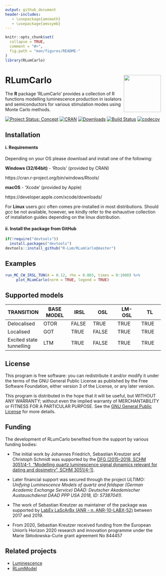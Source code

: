 ```yaml
---
output: github_document
header-includes:
   - \usepackage{amsmath}
   - \usepackage{amssymb}
---
```

<!-- README.md was auto-generated by README.Rmd. Please DO NOT edit by hand!-->

```r
knitr::opts_chunk$set(
  collapse = TRUE,
  comment = "#>",
  fig.path = "man/figures/README-"
)
library(RLumCarlo)
```

# RLumCarlo <img width=120px src="man/figures/Logo_RLumCarlo.png" align="right" />

The **R** package 'RLumCarlo' provides a collection of R functions modelling luminescence production in isolators and semiconductors for various stimulation modes using Monte Carlo methods.

[![Project Status: Concept](http://www.repostatus.org/badges/latest/concept.svg)](https://www.repostatus.org/#concept)
[![CRAN](http://www.r-pkg.org/badges/version/RLumCarlo)](https://cran.r-project.org/package=RLumCarlo)
[![Downloads](http://cranlogs.r-pkg.org/badges/grand-total/RLumCarlo)](http://www.r-pkg.org/pkg/RLumCarlo)
[![Build Status](https://travis-ci.com/R-Lum/RLumCarlo.svg?token=ymRxA7NeJn6EE7PixZr8&branch=master)](https://travis-ci.com/R-Lum/RLumCarlo)
[![codecov](https://codecov.io/gh/R-Lum/RLumCarlo/branch/master/graph/badge.svg?token=W0q5JUInf7)](https://codecov.io/gh/R-Lum/RLumCarlo)

## Installation

#### i. Requirements

Depending on your OS please download and install one of the following:

**Windows (32/64bit)** - 'Rtools' (provided by CRAN)

   https://cran.r-project.org/bin/windows/Rtools/

**macOS** - 'Xcode' (provided by Apple)

   https://developer.apple.com/xcode/downloads/

For **Linux** users *gcc* often comes pre-installed in most distributions. Should *gcc* be not available, however, we kindly refer to the exhaustive collection of installation guides depending on the linux distribution.

#### ii. Install the package from GitHub

```r
if(!require("devtools"))
  install.packages("devtools")
devtools::install_github("R-Lum/RLumCarlo@master")
```

## Examples

```r
run_MC_CW_IRSL_TUN(A = 0.12, rho = 0.003, times = 0:1000) %>%
     plot_RLumCarlo(norm = TRUE, legend = TRUE)
```

## Supported models

TRANSITION  | BASE MODEL        |    IRSL      |     OSL         |     LM-OSL      | TL 
|-----------|-------------------|--------------|-----------------|-----------------|---------------|
Delocalised | OTOR    | FALSE        | TRUE            | TRUE            |TRUE 
Localised   | GOT   | TRUE         | FALSE           | TRUE            |TRUE
Excited state tunnelling | LTM | TRUE | FALSE | TRUE | TRUE            


## License

This program is free software: you can redistribute it and/or modify it under the terms of the GNU General Public License as published by the Free Software Foundation, either version 3 of the License, or any later version.

This program is distributed in the hope that it will be useful, but WITHOUT ANY WARRANTY; without even the implied warranty of MERCHANTABILITY or FITNESS FOR A PARTICULAR PURPOSE. See the [GNU General Public License](https://github.com/R-Lum/RLumCarlo/blob/master/LICENSE) for more details.

## <span class="glyphicon glyphicon-euro"></span> Funding

The development of RLumCarlo benefited from the support by various funding bodies:

* The initial work by Johannes Friedrich, Sebastian Kreutzer and Christoph Schmidt was supported by the [DFG (2015–2018, SCHM 3051/4-1, "Modelling quartz luminescence signal dynamics relevant for dating and dosimetry", SCHM 3051/4-1)](https://gepris.dfg.de/gepris/projekt/279969851). 

* Later financial support was secured through the project *ULTIMO: Unifying Luminescence Models of quartz and feldspar (German Academic Exchange Service) DAAD: Deutscher Akademischer Austauschdienst DAAD PPP USA 2018, ID: 57387041)*. 

* The work of Sebastian Kreutzer as maintainer of the package was supported 
by [LabEx LaScArBx (ANR - n. ANR-10-LABX-52)](https://lascarbx.labex.u-bordeaux.fr) between 2017 and 2019.

* From 2020, Sebastian Kreutzer received funding from the European Union’s Horizon 2020
research and innovation programme under the Marie Skłodowska-Curie grant agreement No 844457

## Related projects 

* [Luminescence](https://github.com/R-Lum/Luminescence)
* [RLumModel](https://github.com/R-Lum/RLumModel)

